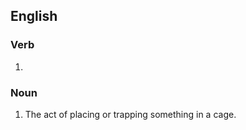 ==English==

===Verb===
{{head|en|present participle}}

# {{present participle of|cage|lang=en|nocat=1}}

===Noun===
{{en-noun}}

# The act of placing or trapping something in a cage.